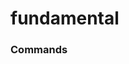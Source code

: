 # fundamental


### Commands
<ul className='grid grid-cols-1 md:grid-cols-2 lg:grid-cols-3 xl:grid-cols-4 gap-4 -ml-6'><ReferenceCard
    title="historical_eps"
    description="Historical earnings-per-share for a given company."
    url="fundamental/historical_eps"
    command
/><ReferenceCard
    title="filings"
    description="Company Filings. Company filings data."
    url="fundamental/filings"
    command
/><ReferenceCard
    title="management"
    description="Key Executives. Key executives for a given company."
    url="fundamental/management"
    command
/><ReferenceCard
    title="overview"
    description="Company Overview. General information about a company."
    url="fundamental/overview"
    command
/><ReferenceCard
    title="management_compensation"
    description="Get Executive Compensation. Information about the executive compensation for a given company."
    url="fundamental/management_compensation"
    command
/><ReferenceCard
    title="dividends"
    description="Historical Dividends. Historical dividends data for a given company."
    url="fundamental/dividends"
    command
/><ReferenceCard
    title="balance"
    description="Balance Sheet. Balance sheet statement."
    url="fundamental/balance"
    command
/><ReferenceCard
    title="balance_growth"
    description="Balance Sheet Statement Growth. Information about the growth of the company balance sheet."
    url="fundamental/balance_growth"
    command
/><ReferenceCard
    title="historical_attributes"
    description="Fetch the historical values of a data tag from Intrinio."
    url="fundamental/historical_attributes"
    command
/><ReferenceCard
    title="ratios"
    description="Extensive set of ratios over time. Financial ratios for a given company."
    url="fundamental/ratios"
    command
/><ReferenceCard
    title="multiples"
    description="Equity Valuation Multiples. Valuation multiples for a stock ticker."
    url="fundamental/multiples"
    command
/><ReferenceCard
    title="employee_count"
    description="Historical Employees. Historical number of employees."
    url="fundamental/employee_count"
    command
/><ReferenceCard
    title="revenue_per_segment"
    description="Revenue Business Line. Business line revenue data."
    url="fundamental/revenue_per_segment"
    command
/><ReferenceCard
    title="trailing_dividend_yield"
    description="Trailing 1yr dividend yield."
    url="fundamental/trailing_dividend_yield"
    command
/><ReferenceCard
    title="revenue_per_geography"
    description="Revenue Geographic. Geographic revenue data."
    url="fundamental/revenue_per_geography"
    command
/><ReferenceCard
    title="income_growth"
    description="Income Statement Growth. Information about the growth of the company income statement."
    url="fundamental/income_growth"
    command
/><ReferenceCard
    title="historical_splits"
    description="Historical Splits. Historical splits data."
    url="fundamental/historical_splits"
    command
/><ReferenceCard
    title="transcript"
    description="Earnings Call Transcript. Earnings call transcript for a given company."
    url="fundamental/transcript"
    command
/><ReferenceCard
    title="cash"
    description="Cash Flow Statement. Information about the cash flow statement."
    url="fundamental/cash"
    command
/><ReferenceCard
    title="income"
    description="Income Statement. Report on a company's financial performance."
    url="fundamental/income"
    command
/><ReferenceCard
    title="metrics"
    description="Key Metrics. Key metrics for a given company."
    url="fundamental/metrics"
    command
/><ReferenceCard
    title="latest_attributes"
    description="Fetch the latest value of a data tag from Intrinio."
    url="fundamental/latest_attributes"
    command
/><ReferenceCard
    title="search_attributes"
    description="Search Intrinio data tags."
    url="fundamental/search_attributes"
    command
/><ReferenceCard
    title="cash_growth"
    description="Cash Flow Statement Growth. Information about the growth of the company cash flow statement."
    url="fundamental/cash_growth"
    command
/>
</ul>
